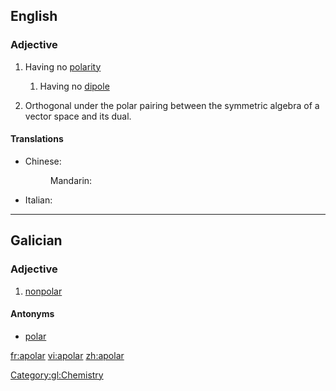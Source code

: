 ==English==

===Adjective===
{{en-adj}}

# Having no [[polarity]]
## {{context|chemistry|physics|lang=en}} Having no [[dipole]]
# {{context|geometry|lang=en}} Orthogonal under the polar pairing between the symmetric algebra of a vector space and its dual.

====Translations====
{{trans-top|having no polarity}}
* Chinese:
*: Mandarin: {{t|cmn|非极性|tr=FeiJiXing|sc=Hani}}
{{trans-mid}}
* Italian: {{t|it|apolare}}
{{trans-bottom}}

----

==Galician==

===Adjective===
{{gl-adj|f=apolar|pl=apolares}}

# [[nonpolar]]

====Antonyms====
* [[polar]]

[[Category:gl:Chemistry]]

[[fr:apolar]]
[[vi:apolar]]
[[zh:apolar]]
